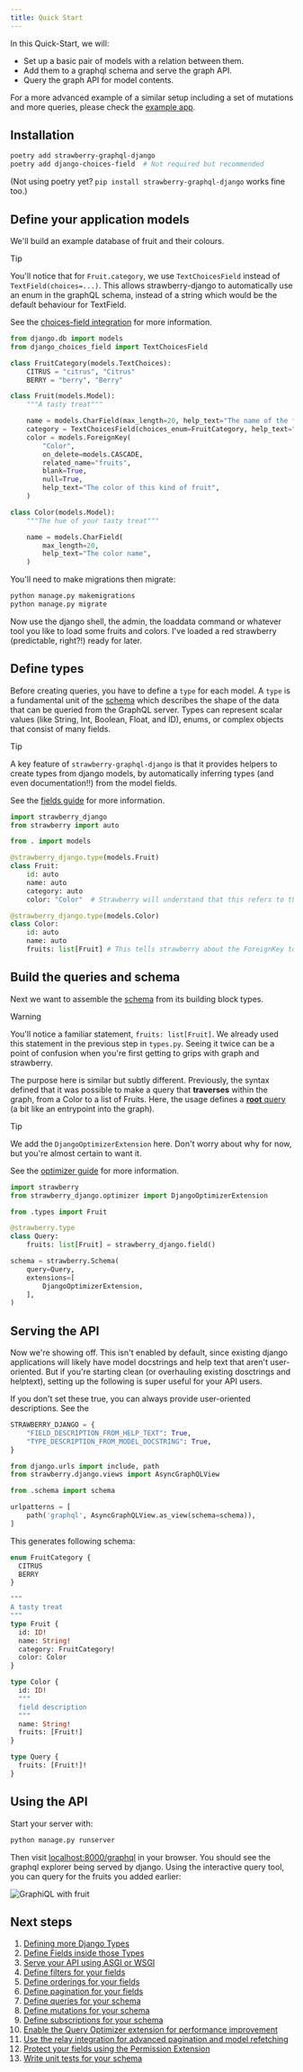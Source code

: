 ```yaml
---
title: Quick Start
---
```



In this Quick-Start, we will:

- Set up a basic pair of models with a relation between them.
- Add them to a graphql schema and serve the graph API.
- Query the graph API for model contents.

For a more advanced example of a similar setup including a set of mutations and more queries, please check the [example app](https://github.com/strawberry-graphql/strawberry-django/tree/main/examples/django).

## Installation

```sh
poetry add strawberry-graphql-django
poetry add django-choices-field  # Not required but recommended
```

(Not using poetry yet? `pip install strawberry-graphql-django` works fine too.)

## Define your application models

We'll build an example database of fruit and their colours.

> [!TIP]
> You'll notice that for `Fruit.category`, we use `TextChoicesField` instead of `TextField(choices=...)`.
> This allows strawberry-django to automatically use an enum in the graphQL schema, instead of
> a string which would be the default behaviour for TextField.
>
> See the [choices-field integration](./integrations/choices-field) for more information.

```python title="models.py"
from django.db import models
from django_choices_field import TextChoicesField

class FruitCategory(models.TextChoices):
    CITRUS = "citrus", "Citrus"
    BERRY = "berry", "Berry"

class Fruit(models.Model):
    """A tasty treat"""

    name = models.CharField(max_length=20, help_text="The name of the fruit variety")
    category = TextChoicesField(choices_enum=FruitCategory, help_text="The category of the fruit")
    color = models.ForeignKey(
        "Color",
        on_delete=models.CASCADE,
        related_name="fruits",
        blank=True,
        null=True,
        help_text="The color of this kind of fruit",
    )

class Color(models.Model):
    """The hue of your tasty treat"""

    name = models.CharField(
        max_length=20,
        help_text="The color name",
    )
```

You'll need to make migrations then migrate:

```sh
python manage.py makemigrations
python manage.py migrate
```

Now use the django shell, the admin, the loaddata command or whatever tool you like to load some fruits and colors. I've loaded a red strawberry (predictable, right?!) ready for later.

## Define types

Before creating queries, you have to define a `type` for each model. A `type` is a fundamental unit of the [schema](https://strawberry.rocks/docs/types/schema)
which describes the shape of the data that can be queried from the GraphQL server. Types can represent scalar values (like String, Int, Boolean, Float, and ID), enums, or complex objects that consist of many fields.

> [!TIP]
> A key feature of `strawberry-graphql-django` is that it provides helpers to create types from django models,
> by automatically inferring types (and even documentation!!) from the model fields.
>
> See the [fields guide](./guide/fields) for more information.

```python title="types.py"
import strawberry_django
from strawberry import auto

from . import models

@strawberry_django.type(models.Fruit)
class Fruit:
    id: auto
    name: auto
    category: auto
    color: "Color"  # Strawberry will understand that this refers to the "Color" type that's defined below

@strawberry_django.type(models.Color)
class Color:
    id: auto
    name: auto
    fruits: list[Fruit] # This tells strawberry about the ForeignKey to the Fruit model and how to represent the Fruit instances on that relation
```

## Build the queries and schema

Next we want to assemble the [schema](https://strawberry.rocks/docs/types/schema) from its building block types.

> [!WARNING]
> You'll notice a familiar statement, `fruits: list[Fruit]`. We already used this statement in the previous step in `types.py`.
> Seeing it twice can be a point of confusion when you're first getting to grips with graph and strawberry.
>
> The purpose here is similar but subtly different. Previously, the syntax defined that it was possible to make a query that **traverses** within the graph, from a Color to a list of Fruits.
> Here, the usage defines a [**root** query](https://strawberry.rocks/docs/general/queries) (a bit like an entrypoint into the graph).

> [!TIP]
> We add the `DjangoOptimizerExtension` here. Don't worry about why for now, but you're almost certain to want it.
>
> See the [optimizer guide](./guide/optimizer) for more information.

```python title="schema.py"
import strawberry
from strawberry_django.optimizer import DjangoOptimizerExtension

from .types import Fruit

@strawberry.type
class Query:
    fruits: list[Fruit] = strawberry_django.field()

schema = strawberry.Schema(
    query=Query,
    extensions=[
        DjangoOptimizerExtension,
    ],
)
```

## Serving the API

Now we're showing off. This isn't enabled by default, since existing django applications will likely
have model docstrings and help text that aren't user-oriented. But if you're starting clean (or overhauling
existing dosctrings and helptext), setting up the following is super useful for your API users.

If you don't set these true, you can always provide user-oriented descriptions. See the

```python title="settings.py"
STRAWBERRY_DJANGO = {
    "FIELD_DESCRIPTION_FROM_HELP_TEXT": True,
    "TYPE_DESCRIPTION_FROM_MODEL_DOCSTRING": True,
}
```

```python title="urls.py"
from django.urls import include, path
from strawberry.django.views import AsyncGraphQLView

from .schema import schema

urlpatterns = [
    path('graphql', AsyncGraphQLView.as_view(schema=schema)),
]
```

This generates following schema:

```graphql title="schema.graphql"
enum FruitCategory {
  CITRUS
  BERRY
}

"""
A tasty treat
"""
type Fruit {
  id: ID!
  name: String!
  category: FruitCategory!
  color: Color
}

type Color {
  id: ID!
  """
  field description
  """
  name: String!
  fruits: [Fruit!]
}

type Query {
  fruits: [Fruit!]!
}
```

## Using the API

Start your server with:

```sh
python manage.py runserver
```

Then visit [localhost:8000/graphql](http://localhost:8000/graphql) in your browser. You should see the graphql explorer being served by django.
Using the interactive query tool, you can query for the fruits you added earlier:

![GraphiQL with fruit](./images/graphiql-with-fruit.png)

## Next steps

1. [Defining more Django Types](./guide/types)
2. [Define Fields inside those Types](./guide/fields)
3. [Serve your API using ASGI or WSGI](./guide/views)
4. [Define filters for your fields](./guide/filters)
5. [Define orderings for your fields](./guide/ordering)
6. [Define pagination for your fields](./guide/pagination)
7. [Define queries for your schema](./guide/queries)
8. [Define mutations for your schema](./guide/mutations)
9. [Define subscriptions for your schema](./guide/subscriptions)
10. [Enable the Query Optimizer extension for performance improvement](./guide/optimizer)
11. [Use the relay integration for advanced pagination and model refetching](./guide/relay)
12. [Protect your fields using the Permission Extension](./guide/permissions)
13. [Write unit tests for your schema](./guide/unit-testing)
